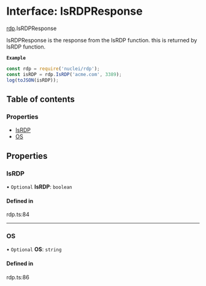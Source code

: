 # Interface: IsRDPResponse

[rdp](/templates/protocols/javascript/modules/rdp.md).IsRDPResponse

IsRDPResponse is the response from the IsRDP function.
this is returned by IsRDP function.

**`Example`**

```javascript
const rdp = require('nuclei/rdp');
const isRDP = rdp.IsRDP('acme.com', 3389);
log(toJSON(isRDP));
```

## Table of contents

### Properties

- [IsRDP](/templates/protocols/javascript/modules/rdp.IsRDPResponse.md#isrdp)
- [OS](/templates/protocols/javascript/modules/rdp.IsRDPResponse.md#os)

## Properties

### IsRDP

• `Optional` **IsRDP**: `boolean`

#### Defined in

rdp.ts:84

___

### OS

• `Optional` **OS**: `string`

#### Defined in

rdp.ts:86
